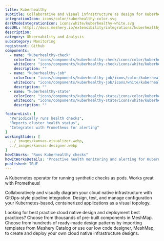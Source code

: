 ---
title: Kuberhealthy
subtitle: Collaborative and visual infrastructure as design for Kuberhealthy
integrationIcon: icons/color/kuberhealthy-color.svg
darkModeIntegrationIcon: icons/white/kuberhealthy-white.svg
docURL: https://docs.meshery.io/extensibility/integrations/kuberhealthy
description: 
category: Observability and Analysis
subcategory: Monitoring
registrant: Github
components:
  - name: "kuberhealthy-check"
    colorIcon: "icons/components/kuberhealthy-check/icons/color/kuberhealthy-check-color.svg"
    whiteIcon: "icons/components/kuberhealthy-check/icons/white/kuberhealthy-check-white.svg"
    description: ""
  - name: "kuberhealthy-job"
    colorIcon: "icons/components/kuberhealthy-job/icons/color/kuberhealthy-job-color.svg"
    whiteIcon: "icons/components/kuberhealthy-job/icons/white/kuberhealthy-job-white.svg"
    description: ""
  - name: "kuberhealthy-state"
    colorIcon: "icons/components/kuberhealthy-state/icons/color/kuberhealthy-state-color.svg"
    whiteIcon: "icons/components/kuberhealthy-state/icons/white/kuberhealthy-state-white.svg"
    description: ""

featureList: [
  "Periodically runs health checks",
  "Reports cluster health status",
  "Integrates with Prometheus for alerting"
]
workingSlides: [
  ../_images/kanvas-visualizer.webp,
  ../_images/kanvas-designer.webp
]
howItWorks: "Runs Kuberhealthy checks"
howItWorksDetails: "Proactive health monitoring and alerting for Kubernetes clusters"
published: TRUE
---
<p>
A Kubernetes operator for running synthetic checks as pods. Works great with Prometheus!
</p>
<p>
    Collaboratively and visually diagram your cloud native infrastructure with GitOps-style pipeline integration. Design, test, and manage configuration your Kubernetes-based, containerized applications as a visual topology.
</p>
<p>
    Looking for best practice cloud native design and deployment best practices? Choose from thousands of pre-built components in MeshMap. Choose from hundreds of ready-made design patterns by importing templates from Meshery Catalog or use our low code designer, MeshMap, to create and deploy your own cloud native infrastructure designs.
</p>
